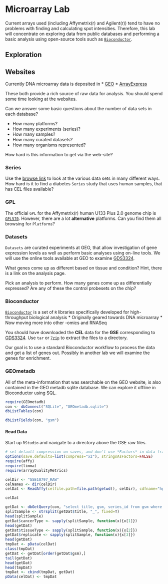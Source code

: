 # Microarray Lab

Current arrays used (including Affymetrix(r) and Agilent(r)) tend to have no 
problems with finding and calculating spot intensities. Therefore, this lab will 
concentrate on exploring data from public databases and performing a basic analysis
using open-source tools such as [`Bioconductor`](http://bioconductor.org).

## Exploration

## Websites

Currently DNA microarray data is deposited in 
 * [GEO](http://www.ncbi.nlm.nih.gov/geo/) 
 * [ArrayExpress](http://www.ebi.ac.uk/arrayexpress/)
 
These both provide a rich source of raw data for analysis. You should spend some time looking at the websites. 

Can we answer some basic questions about the number of data sets in each database?

* How many platforms?
* How many experiments (series)?
* How many samples?
* How many curated datasets?
* How many organisms represented?

How hard is this information to get via the web-site?

### Series

Use the [browse link](www.ncbi.nlm.nih.gov/geo/browse/) to look at the various data sets in 
many different ways. How hard is it to find a diabetes `Series` study that uses human samples, that has CEL files available?

### GPL

The official `GPL` for the Affymetrix(r) human U133 Plus 2.0 genome chip is [`GPL570`](http://www.ncbi.nlm.nih.gov/geo/query/acc.cgi?acc=GPL570).
However, there are a lot **alternative** platforms. Can you find them all browsing for 
`Platforms`? 

### Datasets

`Datasets` are curated experiments at GEO, that allow investigation of gene expression levels
as well as perform basic analyses using on-line tools. We will use the online tools available at GEO to examine [GDS3324](http://www.ncbi.nlm.nih.gov/sites/GDSbrowser?acc=GDS3324). 

What genes come up as different based on tissue and condition? Hint, there is a link on the 
analysis page.

Pick an analysis to perform. How many genes come up as differentially expressed? Are any of these the control probesets on the chip?
 

### Bioconductor

[`Bioconductor`](http://bioconductor.org) is a set of `R` libraries specifically
developed for high-throughput biological analysis
 * Originally geared towards DNA microarray
 * Now moving more into other -omics and RNASeq
 
You should have downloaded the **CEL** data for the **GSE** corresponding to [GDS3324](http://www.ncbi.nlm.nih.gov/geosuppl/?acc=GSE10797). Use `tar` or [`7zip`](http://www.7-zip.org) to extract
the files to a directory.

Our goal is to use a standard Bioconductor workflow to process the data and get a list of genes
out. Possibly in another lab we will examine the genes for enrichment.

### GEOmetadb

All of the meta-information that was searchable on the GEO website, is also contained in the 
GEO metadb sqlite database. We can explore it offline in Bioconductor using SQL.

```r
require(GEOmetadb)
con <- dbConnect("SQLite", "GEOmetadb.sqlite")
dbListTables(con)

dbListFields(con, "gsm")
```

#### Read Data

Start up `RStudio` and navigate to a directory above the GSE raw files.

```r
# set default compression on saves, and don't use *Factors* in data frames
options(save.defaults=list(compress="xz"), stringsAsFactors=FALSE)
require(affy)
require(limma)
require(arrayQualityMetrics)

```

```r
celDir <- "GSE10797_RAW"
celNames <- dir(celDir)
celDat <- ReadAffy(celfile.path=file.path(getwd(), celDir), cdfname="hgu133plus2cdf", )

celDat

```
```r
getDat <- dbGetQuery(con, "select title, gsm, series_id from gsm where series_id in ('GSE10797')")
splitSample <- strsplit(getDat$title, "_", fixed=T)
head(splitSample)
getDat$cancerType <- sapply(splitSample, function(x){x[1]})
head(getDat)
getDat$tissueType <- sapply(splitSample, function(x){x[2]})
getDat$replicate <- sapply(splitSample, function(x){x[3]})
head(getDat)
tmpDat <- pData(celDat)
class(tmpDat)
getDat <- getDat[order(getDat$gsm),]
tail(getDat)
head(getDat)
head(tmpDat)
tmpDat <- cbind(tmpDat, getDat)
pData(celDat) <- tmpDat


```